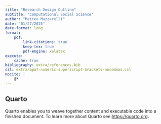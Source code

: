 ```yaml
---
title: "Research Design Outline"
subtitle: "Computational Social Science"
author: "Matteo Mazzarelli"
date: "01/27/2025"
date-format: long
format:
	pdf:
		link-citations: true
		keep-tex: true
		pdf-engine: xelatex
execute:
	cache: true
bibliography: extra/references.bib
csl: extra/apa7-numeric-superscript-brackets-nocommas.csl
nocite: |
	@*
---
```


## Quarto

Quarto enables you to weave together content and executable code into a finished document. To learn more about Quarto see <https://quarto.org>.

